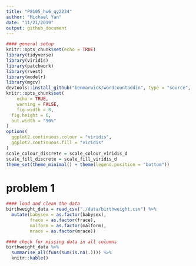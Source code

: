 ```yaml
---
title: "P8105_hw6_qy2234"
author: "Michael Yan"
date: "11/21/2019"
output: github_document
---
```


```r
#### general setup
knitr::opts_chunk$set(echo = TRUE)
library(tidyverse)
library(viridis)
library(patchwork)
library(rvest)
library(modelr)
library(mgcv)
devtools::install_github("benmarwick/wordcountaddin", type = "source", dependencies = TRUE)
knitr::opts_chunk$set(
	echo = TRUE,
	warning = FALSE,
	fig.width = 8, 
  fig.height = 6,
  out.width = "90%"
)
options(
  ggplot2.continuous.colour = "viridis",
  ggplot2.continuous.fill = "viridis"
)
scale_colour_discrete = scale_colour_viridis_d
scale_fill_discrete = scale_fill_viridis_d
theme_set(theme_minimal() + theme(legend.position = "bottom"))
```


# problem 1
```r
#### load and clean the data
birthweight_data = read_csv("./data/birthweight.csv") %>%
  mutate(babysex = as.factor(babysex),
         frace = as.factor(frace),
         malform = as.factor(malform),
         mrace = as.factor(mrace))

#### check for missing data in all columns
birthweight_data %>% 
  summarise_all(funs(sum(is.na(.)))) %>% 
  knitr::kable()
```
